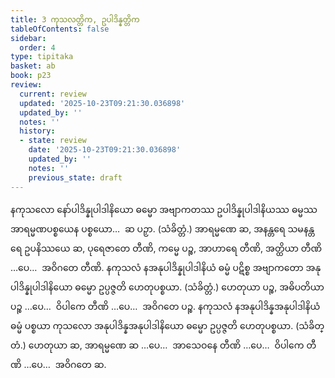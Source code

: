 ```yaml
---
title: 3 ကုသလတ္တိက, ဥပါဒိန္နတ္တိက
tableOfContents: false
sidebar:
  order: 4
type: tipitaka
basket: ab
book: p23
review:
  current: review
  updated: '2025-10-23T09:21:30.036898'
  updated_by: ''
  notes: ''
  history:
  - state: review
    date: '2025-10-23T09:21:30.036898'
    updated_by: ''
    notes: ''
    previous_state: draft
---
```



<ReviewStatus review={frontmatter.review} showDetails={true} />

<HypothesisAnnotation frontmatter={frontmatter} />

<DynamicBreadcrumb />

<Division number="7" book="p23" e="ch" v="40" p="405">

<Paragraph number="30" book="p23">
နကုသလော နော်ပါဒိန္နုပါဒါနိယော ဓမ္မော အဗျာကတဿ ဥပါဒိန္နုပါဒါနိယဿ ဓမ္မဿ အာရမ္မဏပစ္စယေန ပစ္စယော…  ဆ ပဉှာ. (သံခိတ္တံ.) အာရမ္မဏေ ဆ, အနန္တရေ သမနန္တရေ ဥပနိဿယေ ဆ, ပုရေဇာတေ တီဏိ, ကမ္မေ ပဉ္စ, အာဟာရေ တီဏိ, အတ္ထိယာ တီဏိ …ပေ…  အဝိဂတေ တီဏိ.
</Paragraph>

<Paragraph number="31" book="p23">
နကုသလံ နအနုပါဒိန္နုပါဒါနိယံ ဓမ္မံ ပဋိစ္စ အဗျာကတော အနုပါဒိန္နုပါဒါနိယော ဓမ္မော ဥပ္ပဇ္ဇတိ ဟေတုပစ္စယာ. (သံခိတ္တံ.) ဟေတုယာ ပဉ္စ, အဓိပတိယာ ပဉ္စ …ပေ…  ဝိပါကေ တီဏိ …ပေ…  အဝိဂတေ ပဉ္စ.
</Paragraph>

<Paragraph number="32" book="p23">
နကုသလံ နအနုပါဒိန္နအနုပါဒါနိယံ ဓမ္မံ ပစ္စယာ ကုသလော အနုပါဒိန္နအနုပါဒါနိယော ဓမ္မော ဥပ္ပဇ္ဇတိ ဟေတုပစ္စယာ. (သံခိတ္တံ.) ဟေတုယာ ဆ, အာရမ္မဏေ ဆ …ပေ…  အာသေဝနေ တီဏိ …ပေ…  ဝိပါကေ တီဏိ …ပေ…  အဝိဂတေ ဆ.
</Paragraph>
</Division>